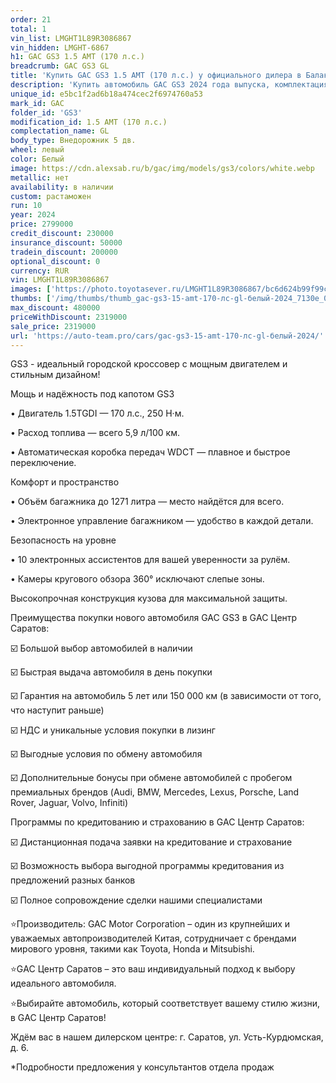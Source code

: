```yaml
---
order: 21
total: 1
vin_list: LMGHT1L89R3086867
vin_hidden: LMGHT-6867
h1: GAC GS3 1.5 AMT (170 л.с.)
breadcrumb: GAC GS3 GL
title: 'Купить GAC GS3 1.5 AMT (170 л.с.) у официального дилера в Балаково'
description: 'Купить автомобиль GAC GS3 2024 года выпуска, комплектация GL, цвет - Белый, двигатель - 1.5 AMT (170 л.с.) у официального дилера в г. Балаково. Стоимость данного автомобиля GAC GS3 – 2319000'
unique_id: e5bc1f2ad6b18a474cec2f6974760a53
mark_id: GAC
folder_id: 'GS3'
modification_id: 1.5 AMT (170 л.с.)
complectation_name: GL
body_type: Внедорожник 5 дв.
wheel: левый
color: Белый
image: https://cdn.alexsab.ru/b/gac/img/models/gs3/colors/white.webp
metallic: нет
availability: в наличии
custom: растаможен
run: 10
year: 2024
price: 2799000
credit_discount: 230000
insurance_discount: 50000
tradein_discount: 200000
optional_discount: 0
currency: RUR
vin: LMGHT1L89R3086867
images: ['https://photo.toyotasever.ru/LMGHT1L89R3086867/bc6d624b99f99c263845c2fd8ce7130e.jpeg', 'https://photo.toyotasever.ru/LMGHT1L89R3086867/0004181370615464249c7146281e5376.jpeg', 'https://photo.toyotasever.ru/LMGHT1L89R3086867/2f46ee1257fdeedef007e7846ff79bfd.jpeg', 'https://photo.toyotasever.ru/LMGHT1L89R3086867/961cf4460ed49e4c286734fb0b41df71.jpeg', 'https://photo.toyotasever.ru/LMGHT1L89R3086867/34980cbd6858ad41882621b2ba576ad4.jpeg', 'https://photo.toyotasever.ru/LMGHT1L89R3086867/893ce7a0c924b9b6f353484858599b8d.jpeg', 'https://photo.toyotasever.ru/LMGHT1L89R3086867/77ba60fc6246de514b54be687bca1280.jpeg', 'https://photo.toyotasever.ru/LMGHT1L89R3086867/37a3c0c6317b67d10f830541c7b49ed3.jpeg', 'https://photo.toyotasever.ru/LMGHT1L89R3086867/f76e51ae1abcec8b7274103d6131e7d9.jpeg', 'https://photo.toyotasever.ru/LMGHT1L89R3086867/b09f47c33dca6e78943b4c30d2f89740.jpeg', 'https://photo.toyotasever.ru/LMGHT1L89R3086867/0d42c99c63c648f328a265464acb7c2a.jpeg', 'https://photo.toyotasever.ru/LMGHT1L89R3086867/3d368ce10ce19eb412fc4a02a26a8590.jpeg', 'https://photo.toyotasever.ru/LMGHT1L89R3086867/2d70105dc3296d025c03d45d397b4c0d.jpeg', 'https://photo.toyotasever.ru/LMGHT1L89R3086867/f04d29d523b6835d19ce0189a065580d.jpeg', 'https://photo.toyotasever.ru/LMGHT1L89R3086867/5a706c41c8121c51288ad0a3dbd5f803.jpeg', 'https://photo.toyotasever.ru/LMGHT1L89R3086867/9a844911834f6fa3b7582588cfc17abd.jpeg', 'https://photo.toyotasever.ru/LMGHT1L89R3086867/9912bc35ab4fcbc18ede2d74e0bcbdcc.jpeg', 'https://photo.toyotasever.ru/LMGHT1L89R3086867/3ec5b474ac89b0e68fe0e4872c3a2b26.jpeg', 'https://photo.toyotasever.ru/LMGHT1L89R3086867/b35014661b1287f6e859f4d2201eefd2.jpeg', 'https://photo.toyotasever.ru/LMGHT1L89R3086867/bf2c97255555dd469c4760482694f5b8.jpeg', 'https://photo.toyotasever.ru/LMGHT1L89R3086867/2c4ee26456d07b69ee29c6255004d725.jpeg', 'https://photo.toyotasever.ru/LMGHT1L89R3086867/e2bc95e5ff9fc974b50860abe155b8da.jpeg', 'https://photo.toyotasever.ru/LMGHT1L89R3086867/8a5204d62c008e32b855ddbf9448a523.jpeg', 'https://photo.toyotasever.ru/LMGHT1L89R3086867/f92ee92a95c239a2513fcca2753e5472.jpeg', 'https://photo.toyotasever.ru/LMGHT1L89R3086867/37fe4082d86802e8d1ffa449009d309c.jpeg']
thumbs: ['/img/thumbs/thumb_gac-gs3-15-amt-170-лс-gl-белый-2024_7130e_0.webp', '/img/thumbs/thumb_gac-gs3-15-amt-170-лс-gl-белый-2024_e5376_1.webp', '/img/thumbs/thumb_gac-gs3-15-amt-170-лс-gl-белый-2024_79bfd_2.webp', '/img/thumbs/thumb_gac-gs3-15-amt-170-лс-gl-белый-2024_1df71_3.webp', '/img/thumbs/thumb_gac-gs3-15-amt-170-лс-gl-белый-2024_76ad4_4.webp']
max_discount: 480000
priceWithDiscount: 2319000
sale_price: 2319000
url: 'https://auto-team.pro/cars/gac-gs3-15-amt-170-лс-gl-белый-2024/'
---
```

<p>
 GS3 - идеальный городской кроссовер с мощным двигателем и стильным дизайном!
</p>
<p>
</p>
<p>
 Мощь и надёжность под капотом GS3
</p>
<p>
</p>
<p>
 • Двигатель 1.5TGDI — 170 л.с., 250 Н·м.
</p>
<p>
 • Расход топлива — всего 5,9 л/100 км.
</p>
<p>
 • Автоматическая коробка передач WDCT — плавное и быстрое переключение.
</p>
<p>
</p>
<p>
 Комфорт и пространство
</p>
<p>
</p>
<p>
 • Объём багажника до 1271 литра — место найдётся для всего.
</p>
<p>
 • Электронное управление багажником — удобство в каждой детали.
</p>
<p>
</p>
<p>
 Безопасность на уровне
</p>
<p>
</p>
<p>
 • 10 электронных ассистентов для вашей уверенности за рулём.
</p>
<p>
 • Камеры кругового обзора 360° исключают слепые зоны.
</p>
<p>
 Высокопрочная конструкция кузова для максимальной защиты.
</p>
<p>
</p>
<p>
 Преимущества покупки нового автомобиля GAC GS3 в GАС Центр Саратов:
</p>
<p>
 ☑️ Большой выбор автомобилей в наличии
</p>
<p>
 ☑️ Быстрая выдача автомобиля в день покупки
</p>
<p>
 ☑️ Гарантия на автомобиль 5 лет или 150 000 км (в зависимости от того, что наступит раньше)
</p>
<p>
 ☑️ НДС и уникальные условия покупки в лизинг
</p>
<p>
 ☑️ Выгодные условия по обмену автомобиля
</p>
<p>
 ☑️ Дополнительные бонусы при обмене автомобилей с пробегом премиальных брендов (Audi, BMW, Mercedes, Lexus, Porsche, Land Rover, Jaguar, Volvo, Infiniti)
</p>
<p>
</p>
<p>
 Программы по кредитованию и страхованию в GАС Центр Саратов:
</p>
<p>
 ☑️ Дистанционная подача заявки на кредитование и страхование
</p>
<p>
 ☑️ Возможность выбора выгодной программы кредитования из предложений разных банков
</p>
<p>
 ☑️ Полное сопровождение сделки нашими специалистами
</p>
<p>
</p>
<p>
 ⭐️Производитель: GAC Motor Corporation – один из крупнейших и уважаемых автопроизводителей Китая, сотрудничает с брендами мирового уровня, такими как Toyota, Honda и Mitsubishi.
</p>
<p>
 ⭐️GАС Центр Саратов – это ваш индивидуальный подход к выбору идеального автомобиля.
</p>
<p>
 ⭐️Выбирайте автомобиль, который соответствует вашему стилю жизни, в GАС Центр Саратов!
</p>
<p>
</p>
<p>
 Ждём вас в нашем дилерском центре: г. Саратов, ул. Усть-Курдюмская, д. 6.
</p>
<p>
</p>
<p>
 *Подробности предложения у консультантов отдела продаж
</p>
